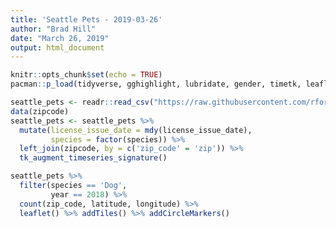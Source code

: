 ```yaml
---
title: 'Seattle Pets - 2019-03-26'
author: "Brad Hill"
date: "March 26, 2019"
output: html_document
---
```


```r
knitr::opts_chunk$set(echo = TRUE)
pacman::p_load(tidyverse, gghighlight, lubridate, gender, timetk, leaflet, zipcode)
```

```r
seattle_pets <- readr::read_csv("https://raw.githubusercontent.com/rfordatascience/tidytuesday/master/data/2019/2019-03-26/seattle_pets.csv")
data(zipcode)
seattle_pets <- seattle_pets %>% 
  mutate(license_issue_date = mdy(license_issue_date),
         species = factor(species)) %>% 
  left_join(zipcode, by = c('zip_code' = 'zip')) %>% 
  tk_augment_timeseries_signature()

```

```r
seattle_pets %>% 
  filter(species == 'Dog',
         year == 2018) %>% 
  count(zip_code, latitude, longitude) %>% 
  leaflet() %>% addTiles() %>% addCircleMarkers()
```

